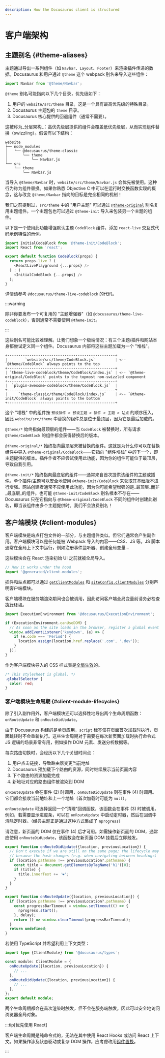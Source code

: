 ```yaml
---
description: How the Docusaurus client is structured
---
```


# 客户端架构

## 主题别名 {#theme-aliases}

主题通过导出一系列组件（如 `Navbar`、`Layout`、`Footer`）来渲染插件传递的数据。Docusaurus 和用户通过 `@theme` 这个 webpack 别名来导入这些组件：

```js
import Navbar from '@theme/Navbar';
```

`@theme` 别名可能指向以下几个目录，优先级如下：

1. 用户的 `website/src/theme` 目录，这是一个具有最高优先级的特殊目录。
2. Docusaurus 主题包的 `theme` 目录。
3. Docusaurus 核心提供的回退组件（通常不需要）。

这被称为_分层架构_：高优先级层提供的组件会覆盖低优先级层，从而实现组件替换（swizzling）。假设有以下结构：

```
website
├── node_modules
│   └── @docusaurus/theme-classic
│       └── theme
│           └── Navbar.js
└── src
    └── theme
        └── Navbar.js
```

当导入 `@theme/Navbar` 时，`website/src/theme/Navbar.js` 会优先被使用。这种行为称为组件替换。如果你熟悉 Objective C 中可以在运行时交换函数实现的概念，这与改变 `@theme/Navbar` 指向的目标是完全相同的机制！

我们之前提到过，`src/theme` 中的 "用户主题" 可以通过 [`@theme-original`](../swizzling.mdx#wrapping) 别名复用主题组件。一个主题包也可以通过 `@theme-init` 导入来包装另一个主题的组件。

以下是一个使用此功能增强默认主题 `CodeBlock` 组件，添加 `react-live` 交互式代码示例特性的示例。

```js
import InitialCodeBlock from '@theme-init/CodeBlock';
import React from 'react';

export default function CodeBlock(props) {
  return props.live ? (
    <ReactLivePlayground {...props} />
  ) : (
    <InitialCodeBlock {...props} />
  );
}
```

详情请参考 `@docusaurus/theme-live-codeblock` 的代码。

:::warning

除非你要发布一个可复用的 "主题增强器"（如 `@docusaurus/theme-live-codeblock`），否则通常不需要使用 `@theme-init`。

:::

这些别名可能比较难理解。让我们想象一个极端情况：有三个主题/插件和网站本身都尝试定义同一个组件。Docusaurus 内部将这些主题加载为一个 "堆栈"。

```text
+-------------------------------------------------+
|        `website/src/theme/CodeBlock.js`         | <-- `@theme/CodeBlock` always points to the top
+-------------------------------------------------+
| `theme-live-codeblock/theme/CodeBlock/index.js` | <-- `@theme-original/CodeBlock` points to the topmost non-swizzled component
+-------------------------------------------------+
|  `plugin-awesome-codeblock/theme/CodeBlock.js`  |
+-------------------------------------------------+
|     `theme-classic/theme/CodeBlock/index.js`    | <-- `@theme-init/CodeBlock` always points to the bottom
+-------------------------------------------------+
```

这个 "堆栈" 中的组件按 `预设插件 > 预设主题 > 插件 > 主题 > 站点` 的顺序压入，因此 `website/src/theme` 中替换的组件总是位于最顶层，因为它是最后加载的。

`@theme/*` 始终指向最顶层的组件——当 `CodeBlock` 被替换时，所有请求 `@theme/CodeBlock` 的组件都会获得替换后的版本。

`@theme-original/*` 始终指向最顶层未被替换的组件。这就是为什么你可以在替换组件中导入 `@theme-original/CodeBlock`——它指向 "组件堆栈" 中的下一个，即主题提供的版本。插件作者不应尝试使用此功能，因为你的组件可能位于最顶层，导致自我引用。

`@theme-init/*` 始终指向最底层的组件——通常来自首次提供该组件的主题或插件。单个插件/主题可以安全地使用 `@theme-init/CodeBlock` 来获取其基础版本进行增强。网站创建者通常不应使用此功能，因为你可能希望增强的是_最顶层_而非_最底层_的组件。也可能 `@theme-init/CodeBlock` 别名根本不存在——Docusaurus 只在它指向与 `@theme-original/CodeBlock` 不同的组件时创建此别名，即当该组件由多个主题提供时。我们不会浪费别名！

## 客户端模块 {#client-modules}

客户端模块是站点打包文件的一部分，与主题组件类似。但它们通常会产生副作用。客户端模块可以是任何能被 Webpack 导入的内容——CSS、JS 等。JS 脚本通常在全局上下文中运行，例如注册事件监听器、创建全局变量...

这些模块会在 React 渲染初始 UI 之前就被全局导入。

```js title="@docusaurus/core/App.tsx"
// How it works under the hood
import '@generated/client-modules';
```

插件和站点都可以通过 [`getClientModules`](../api/plugin-methods/lifecycle-apis.mdx#getClientModules) 和 [`siteConfig.clientModules`](../api/docusaurus.config.js.mdx#clientModules) 分别声明客户端模块。

客户端模块在服务端渲染期间也会被调用，因此访问客户端全局变量前请务必检查[执行环境](./ssg.mdx#escape-hatches)。

```js title="mySiteGlobalJs.js"
import ExecutionEnvironment from '@docusaurus/ExecutionEnvironment';

if (ExecutionEnvironment.canUseDOM) {
  // As soon as the site loads in the browser, register a global event listener
  window.addEventListener('keydown', (e) => {
    if (e.code === 'Period') {
      location.assign(location.href.replace('.com', '.dev'));
    }
  });
}
```

作为客户端模块导入的 CSS 样式表是[全局生效](../styling-layout.mdx#global-styles)的。

```css title="mySiteGlobalCss.css"
/* This stylesheet is global. */
.globalSelector {
  color: red;
}
```

### 客户端模块生命周期 {#client-module-lifecycles}

除了引入副作用外，客户端模块还可以选择性地导出两个生命周期函数：`onRouteUpdate` 和 `onRouteDidUpdate`。

由于 Docusaurus 构建的是单页应用，`script` 标签仅在页面首次加载时执行，页面跳转时不会重新执行。这些生命周期对于需要在每次新页面加载时执行命令式 JS 逻辑的场景非常有用，例如操作 DOM 元素、发送分析数据等。

每次路由切换时，会经历以下几个关键时间点：

1. 用户点击链接，导致路由器变更当前地址
2. Docusaurus 预加载下个路由的资源，同时继续展示当前页面内容
3. 下个路由的资源加载完成
4. 新地址对应的路由组件被渲染到 DOM

`onRouteUpdate` 会在事件 (2) 时调用，`onRouteDidUpdate` 则在事件 (4) 时调用。它们都会接收当前地址和上一个地址（首次加载时可能为 `null`）。

`onRouteUpdate` 可选择返回一个"清理"回调函数，该函数会在事件 (3) 时被调用。例如，若需要显示进度条，可以在 `onRouteUpdate` 中启动定时器，然后在回调中清除定时器。（经典主题正是通过这种方式集成了 `nprogress`）

请注意，新页面的 DOM 仅在事件 (4) 后才可用。如需操作新页面的 DOM，通常应使用 `onRouteDidUpdate`，该函数会在新页面 DOM 挂载后立即触发。

```js title="myClientModule.js"
export function onRouteDidUpdate({location, previousLocation}) {
  // Don't execute if we are still on the same page; the lifecycle may be fired
  // because the hash changes (e.g. when navigating between headings)
  if (location.pathname !== previousLocation?.pathname) {
    const title = document.getElementsByTagName('h1')[0];
    if (title) {
      title.innerText += '❤️';
    }
  }
}

export function onRouteUpdate({location, previousLocation}) {
  if (location.pathname !== previousLocation?.pathname) {
    const progressBarTimeout = window.setTimeout(() => {
      nprogress.start();
    }, delay);
    return () => window.clearTimeout(progressBarTimeout);
  }
  return undefined;
}
```

若使用 TypeScript 并希望利用上下文类型：

```ts title="myClientModule.ts"
import type {ClientModule} from '@docusaurus/types';

const module: ClientModule = {
  onRouteUpdate({location, previousLocation}) {
    // ...
  },
  onRouteDidUpdate({location, previousLocation}) {
    // ...
  },
};
export default module;
```

两个生命周期都会在首次渲染时触发，但不会在服务端触发，因此可以安全地访问浏览器全局对象。

:::tip[优先使用 React]

客户端生命周期是纯命令式的，无法在其中使用 React Hooks 或访问 React 上下文。如果操作涉及状态驱动或复杂 DOM 操作，应考虑改用[组件置换](../swizzling.mdx)。

:::
